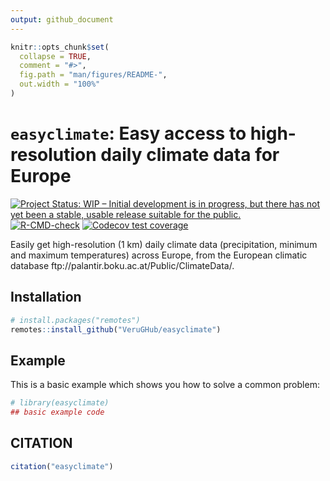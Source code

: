 ```yaml
---
output: github_document
---
```


<!-- README.md is generated from README.Rmd. Please edit that file -->

```r
knitr::opts_chunk$set(
  collapse = TRUE,
  comment = "#>",
  fig.path = "man/figures/README-",
  out.width = "100%"
)
```

# `easyclimate`: Easy access to high-resolution daily climate data for Europe

<!-- badges: start -->
[![Project Status: WIP – Initial development is in progress, but there has not yet been a stable, usable release suitable for the public.](https://www.repostatus.org/badges/latest/active.svg)](https://www.repostatus.org/#active)
[![R-CMD-check](https://github.com/VeruGHub/easyclimate/workflows/R-CMD-check/badge.svg)](https://github.com/VeruGHub/easyclimate/actions)
[![Codecov test coverage](https://codecov.io/gh/VeruGHub/easyclimate/branch/master/graph/badge.svg)](https://codecov.io/gh/VeruGHub/easyclimate?branch=master)
<!-- badges: end -->

Easily get high-resolution (1 km) daily climate data (precipitation, minimum and maximum temperatures) across Europe, from the European climatic database ftp://palantir.boku.ac.at/Public/ClimateData/.


## Installation

``` r
# install.packages("remotes")
remotes::install_github("VeruGHub/easyclimate")
```


## Example

This is a basic example which shows you how to solve a common problem:

```r
# library(easyclimate)
## basic example code
```


## CITATION

```r
citation("easyclimate")
```



